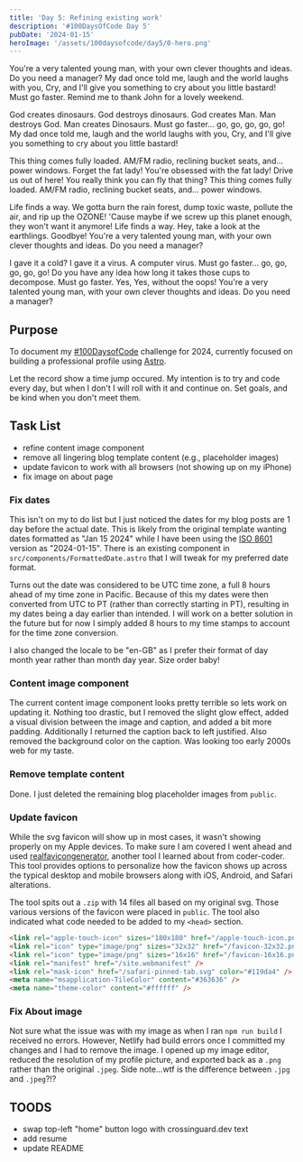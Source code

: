 ```yaml
---
title: 'Day 5: Refining existing work'
description: '#100DaysOfCode Day 5'
pubDate: '2024-01-15'
heroImage: '/assets/100daysofcode/day5/0-hero.png'
---
```


You're a very talented young man, with your own clever thoughts and ideas. Do you need a manager? My dad once told me, laugh and the world laughs with you, Cry, and I'll give you something to cry about you little bastard! Must go faster. Remind me to thank John for a lovely weekend.

God creates dinosaurs. God destroys dinosaurs. God creates Man. Man destroys God. Man creates Dinosaurs. Must go faster... go, go, go, go, go! My dad once told me, laugh and the world laughs with you, Cry, and I'll give you something to cry about you little bastard!

This thing comes fully loaded. AM/FM radio, reclining bucket seats, and... power windows. Forget the fat lady! You're obsessed with the fat lady! Drive us out of here! You really think you can fly that thing? This thing comes fully loaded. AM/FM radio, reclining bucket seats, and... power windows.

Life finds a way. We gotta burn the rain forest, dump toxic waste, pollute the air, and rip up the OZONE! 'Cause maybe if we screw up this planet enough, they won't want it anymore! Life finds a way. Hey, take a look at the earthlings. Goodbye! You're a very talented young man, with your own clever thoughts and ideas. Do you need a manager?

I gave it a cold? I gave it a virus. A computer virus. Must go faster... go, go, go, go, go! Do you have any idea how long it takes those cups to decompose. Must go faster. Yes, Yes, without the oops! You're a very talented young man, with your own clever thoughts and ideas. Do you need a manager?


## Purpose

To document my [#100DaysofCode](https://www.100daysofcode.com/) challenge for 2024, currently focused on building a professional profile using [Astro](https://astro.build/).

Let the record show a time jump occured. My intention is to try and code every day, but when I don't I will roll with it and continue on. Set goals, and be kind when you don't meet them.

## Task List

- refine content image component
- remove all lingering blog template content (e.g., placeholder images)
- update favicon to work with all browsers (not showing up on my iPhone)
- fix image on about page

### Fix dates

This isn't on my to do list but I just noticed the dates for my blog posts are 1 day before the actual date. This is likely from the original template wanting dates formatted as "Jan 15 2024" while I have been using the [ISO 8601](https://www.iso.org/iso-8601-date-and-time-format.html) version as "2024-01-15". There is an existing component in `src/components/FormattedDate.astro` that I will tweak for my preferred date format.

Turns out the date was considered to be UTC time zone, a full 8 hours ahead of my time zone in Pacific. Because of this my dates were then converted from UTC to PT (rather than correctly starting in PT), resulting in my dates being a day earlier than intended. I will work on a better solution in the future but for now I simply added 8 hours to my time stamps to account for the time zone conversion.

I also changed the locale to be "en-GB" as I prefer their format of day month year rather than month day year. Size order baby!

### Content image component

The current content image component looks pretty terrible so lets work on updating it. Nothing too drastic, but I removed the slight glow effect, added a visual division between the image and caption, and added a bit more padding. Additionally I returned the caption back to left justified. Also removed the background color on the caption. Was looking too early 2000s web for my taste.

<ContentImage
  src="/assets/100daysofcode/day5/1-new-old-content.png"
  alt="Snapshot of the old content component visible inside the new component"
  caption="Image of the old component within my new version"
/>

### Remove template content

Done. I just deleted the remaining blog placeholder images from `public`.

### Update favicon

While the svg favicon will show up in most cases, it wasn't showing properly on my Apple devices. To make sure I am covered I went ahead and used [realfavicongenerator](https://realfavicongenerator.net/), another tool I learned about from coder-coder. This tool provides options to personalize how the favicon shows up across the typical desktop and mobile browsers along with iOS, Android, and Safari alterations.

The tool spits out a `.zip` with 14 files all based on my original svg. Those various versions of the favicon were placed in `public`. The tool also indicated what code needed to be added to my `<head>` section.

```html
<link rel="apple-touch-icon" sizes="180x180" href="/apple-touch-icon.png" />
<link rel="icon" type="image/png" sizes="32x32" href="/favicon-32x32.png" />
<link rel="icon" type="image/png" sizes="16x16" href="/favicon-16x16.png" />
<link rel="manifest" href="/site.webmanifest" />
<link rel="mask-icon" href="/safari-pinned-tab.svg" color="#119da4" />
<meta name="msapplication-TileColor" content="#363636" />
<meta name="theme-color" content="#ffffff" />
```

### Fix About image

Not sure what the issue was with my image as when I ran `npm run build` I received no errors. However, Netlify had build errors once I committed my changes and I had to remove the image. I opened up my image editor, reduced the resolution of my profile picture, and exported back as a `.png` rather than the original `.jpeg`. Side note...wtf is the difference between `.jpg` and `.jpeg`?!?

## TOODS

- swap top-left "home" button logo with crossinguard.dev text
- add resume
- update README
